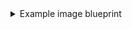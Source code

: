 <details>
<summary> Example image blueprint </summary>

```json showLineNumbers
{
  "identifier": "image",
  "title": "Image",
  "icon": "Docker",
  "schema": {
    "properties": {
      "imagTag": {
        "type": "number",
        "title": "Build Number"
      },
      "synkHighVulnerabilities": {
        "type": "string",
        "icon": "Snyk",
        "title": "Synk High Vaulnerabilities"
      },
      "synkMediumVulnerabilities": {
        "type": "string",
        "icon": "Snyk",
        "title": "Synk Medium Vaulnerabilities"
      },
      "imageTag": {
        "type": "string",
        "title": "Image Tag"
      },
      "gitRepoUrl": {
        "type": "string",
        "format": "url",
        "title": "Git Url",
        "description": "Git Url for the sourcecode"
      },
      "imageRegistry": {
        "type": "string",
        "format": "url",
        "title": "Image Registry",
        "description": "Docker registry"
      },
      "unitTestCoverage": {
        "type": "number",
        "title": "Unit Test coverage (%)",
        "description": "The unit test coverage pecentage"
      },
      "integTestCoverage": {
        "type": "number",
        "title": "Integ Test coverage (%)",
        "description": "The integration test coverage pecentage"
      },
      "size": {
        "type": "number",
        "title": "Image Size (GB)",
        "description": "The image size in Gigabyte"
      }
    },
    "required": []
  },
  "calculationProperties": {}
}
```

</details>
